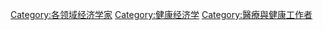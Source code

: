[[Category:各领域经济学家|Category:各领域经济学家]]
[[Category:健康经济学|Category:健康经济学]]
[[Category:醫療與健康工作者|Category:醫療與健康工作者]]